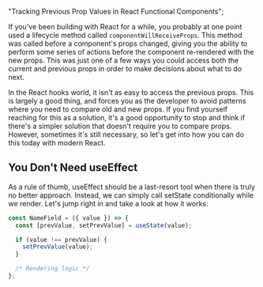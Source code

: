   "Tracking Previous Prop Values in React Functional Components";

If you've been building with React for a while, you probably at one point used a lifecycle method
called `componentWillReceiveProps`. This method was called before a component's props changed, giving
you the ability to perform some series of actions before the component re-rendered with the new props.
This was just one of a few ways you could access both the current and previous props in order to make
decisions about what to do next.

In the React hooks world, it isn't as easy to access the previous props. This is largely a good thing,
and forces you as the developer to avoid patterns where you need to compare old and new props. If you find
yourself reaching for this as a solution, it's a good opportunity to stop and think if there's a
simpler solution that doesn't require you to compare props. However, sometimes it's still necessary,
so let's get into how you can do this today with modern React.

## You Don't Need useEffect

As a rule of thumb, useEffect should be a last-resort tool when there is truly no better approach. Instead, we can
simply call setState conditionally while we render. Let's jump right in and take a look at how it works:

```jsx
const NameField = ({ value }) => {
  const [prevValue, setPrevValue] = useState(value);

  if (value !== prevValue) {
    setPrevValue(value);
  }

  /* Rendering logic */
};
```
